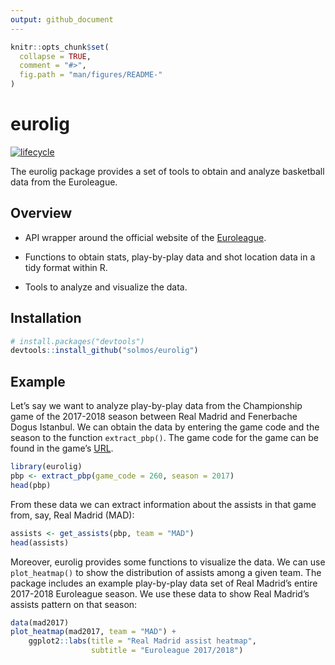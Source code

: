```yaml
---
output: github_document
---
```


<!-- README.md is generated from README.Rmd. Please edit that file -->

```r
knitr::opts_chunk$set(
  collapse = TRUE,
  comment = "#>",
  fig.path = "man/figures/README-"
)
```
# eurolig

[![lifecycle](https://img.shields.io/badge/lifecycle-experimental-orange.svg)](https://www.tidyverse.org/lifecycle/#experimental)

The eurolig package provides a set of tools to obtain and analyze basketball data from the Euroleague.

## Overview

* API wrapper around the official website of the [Euroleague](https://www.euroleague.net/).

* Functions to obtain stats, play-by-play data and shot location data in a tidy format within R.

* Tools to analyze and visualize the data.


## Installation

```r
# install.packages("devtools")
devtools::install_github("solmos/eurolig")
```


## Example

Let's say we want to analyze play-by-play data from the Championship game of the 2017-2018 season between Real Madrid and Fenerbache Dogus Istanbul. We can obtain the data by entering the game code and the season to the function `extract_pbp()`. The game code for the game can be found in the game's [URL](https://www.euroleague.net/main/results/showgame?gamecode=260&seasoncode=E2017).

```r
library(eurolig)
pbp <- extract_pbp(game_code = 260, season = 2017)
head(pbp)
```

From these data we can extract information about the assists in that game from, say, Real Madrid (MAD):
```r
assists <- get_assists(pbp, team = "MAD")
head(assists)
```

Moreover, eurolig provides some functions to visualize the data. We can use `plot_heatmap()` to show the distribution of assists among a given team. The package includes an example play-by-play data set of Real Madrid's entire 2017-2018 Euroleague season. We use these data to show Real Madrid's assists pattern on that season:

```r
data(mad2017)
plot_heatmap(mad2017, team = "MAD") +
    ggplot2::labs(title = "Real Madrid assist heatmap",
                  subtitle = "Euroleague 2017/2018")
```

